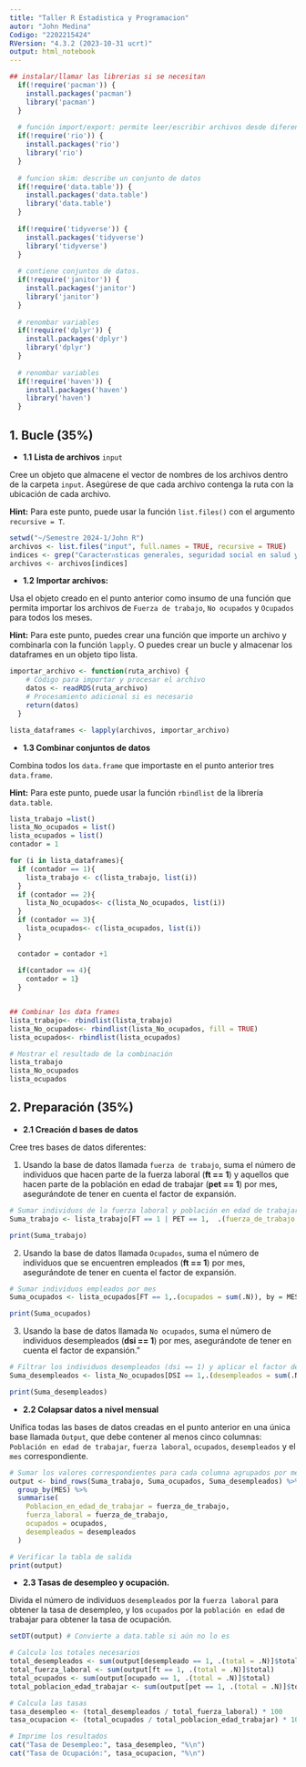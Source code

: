 ---
title: "Taller R Estadistica y Programacion"
autor: "John Medina"
Codigo: "2202215424"
RVersion: "4.3.2 (2023-10-31 ucrt)"
output: html_notebook
---

```{r}
## instalar/llamar las librerias si se necesitan
  if(!require('pacman')) {
    install.packages('pacman')
    library('pacman')
  }
  
  # función import/export: permite leer/escribir archivos desde diferentes formatos. 
  if(!require('rio')) {
    install.packages('rio')
    library('rio')
  }
  
  # funcion skim: describe un conjunto de datos
  if(!require('data.table')) {
    install.packages('data.table')
    library('data.table')
  }
  
  if(!require('tidyverse')) {
    install.packages('tidyverse')
    library('tidyverse')
  }
  
  # contiene conjuntos de datos.
  if(!require('janitor')) {
    install.packages('janitor')
    library('janitor')
  }
  
  # renombar variables
  if(!require('dplyr')) {
    install.packages('dplyr')
    library('dplyr')
  }
  
  # renombar variables
  if(!require('haven')) {
    install.packages('haven')
    library('haven')
  }
```

## **1. Bucle (35%)**

-   **1.1** **Lista de archivos** `input`

Cree un objeto que almacene el vector de nombres de los archivos dentro de la carpeta `input`. Asegúrese de que cada archivo contenga la ruta con la ubicación de cada archivo.

**Hint:** Para este punto, puede usar la función `list.files()` con el argumento `recursive = T`.

```{r}
setwd("~/Semestre 2024-1/John R")
archivos <- list.files("input", full.names = TRUE, recursive = TRUE)
indices <- grep("Caracterกsticas generales, seguridad social en salud y educaciขn.rds", archivos, invert = TRUE)
archivos <- archivos[indices]

```

-   **1.2** **Importar archivos:**

Usa el objeto creado en el punto anterior como insumo de una función que permita importar los archivos de `Fuerza de trabajo`, `No ocupados` y `Ocupados` para todos los meses.

**Hint:** Para este punto, puedes crear una función que importe un archivo y combinarla con la función `lapply`. O puedes crear un bucle y almacenar los dataframes en un objeto tipo lista.

```{r}
importar_archivo <- function(ruta_archivo) {
    # Código para importar y procesar el archivo
    datos <- readRDS(ruta_archivo)
    # Procesamiento adicional si es necesario
    return(datos)
  }

lista_dataframes <- lapply(archivos, importar_archivo)
```

-   **1.3 Combinar conjuntos de datos**

Combina todos los `data.frame` que importaste en el punto anterior tres `data.frame`.

**Hint:** Para este punto, puede usar la función `rbindlist` de la librería `data.table`.

```{r}

lista_trabajo =list()
lista_No_ocupados = list()
lista_ocupados = list()
contador = 1

for (i in lista_dataframes){
  if (contador == 1){
    lista_trabajo <- c(lista_trabajo, list(i))
  }
  if (contador == 2){
    lista_No_ocupados<- c(lista_No_ocupados, list(i))
  }
  if (contador == 3){
    lista_ocupados<- c(lista_ocupados, list(i))
  }
  
  contador = contador +1
  
  if(contador == 4){
    contador = 1}
  }


## Combinar los data frames 
lista_trabajo<- rbindlist(lista_trabajo)
lista_No_ocupados<- rbindlist(lista_No_ocupados, fill = TRUE)
lista_ocupados<- rbindlist(lista_ocupados)

# Mostrar el resultado de la combinación
lista_trabajo
lista_No_ocupados
lista_ocupados
```

## **2. Preparación (35%)**

-   **2.1 Creación d bases de datos**

Cree tres bases de datos diferentes:

1.  Usando la base de datos llamada `fuerza de trabajo`, suma el número de individuos que hacen parte de la fuerza laboral (**ft == 1**) y aquellos que hacen parte de la población en edad de trabajar (**pet == 1**) por mes, asegurándote de tener en cuenta el factor de expansión.

```{r}
# Sumar individuos de la fuerza laboral y población en edad de trabajar por mes
Suma_trabajo <- lista_trabajo[FT == 1 | PET == 1,  .(fuerza_de_trabajo = sum(.N)), by = MES]

print(Suma_trabajo)
```

2.  Usando la base de datos llamada `Ocupados`, suma el número de individuos que se encuentren empleados (**ft == 1**) por mes, asegurándote de tener en cuenta el factor de expansión.

```{r}
# Sumar individuos empleados por mes
Suma_ocupados <- lista_ocupados[FT == 1,.(ocupados = sum(.N)), by = MES]

print(Suma_ocupados)
```

3.  Usando la base de datos llamada `No ocupados`, suma el número de individuos desempleados (**dsi == 1**) por mes, asegurándote de tener en cuenta el factor de expansión."

```{r}
# Filtrar los individuos desempleados (dsi == 1) y aplicar el factor de expansión
Suma_desempleados <- lista_No_ocupados[DSI == 1,.(desempleados = sum(.N)), by = MES]

print(Suma_desempleados)
```

-   **2.2 Colapsar datos a nivel mensual**

Unifica todas las bases de datos creadas en el punto anterior en una única base llamada `Output`, que debe contener al menos cinco columnas: `Población en edad de trabajar`, `fuerza laboral`, `ocupados`, `desempleados` y el `mes` correspondiente.

```{r}
# Sumar los valores correspondientes para cada columna agrupados por mes
output <- bind_rows(Suma_trabajo, Suma_ocupados, Suma_desempleados) %>%
  group_by(MES) %>%
  summarise(
    Poblacion_en_edad_de_trabajar = fuerza_de_trabajo,
    fuerza_laboral = fuerza_de_trabajo,
    ocupados = ocupados,
    desempleados = desempleados
  )

# Verificar la tabla de salida
print(output)
```
-   **2.3 Tasas de desempleo y ocupación.**

Divida el número de individuos `desempleados` por la `fuerza laboral` para obtener la tasa de desempleo, y los `ocupados` por la `población en edad` de trabajar para obtener la tasa de ocupación.

```{r}
setDT(output) # Convierte a data.table si aún no lo es

# Calcula los totales necesarios
total_desempleados <- sum(output[desempleado == 1, .(total = .N)]$total)
total_fuerza_laboral <- sum(output[ft == 1, .(total = .N)]$total)
total_ocupados <- sum(output[ocupado == 1, .(total = .N)]$total)
total_poblacion_edad_trabajar <- sum(output[pet == 1, .(total = .N)]$total)

# Calcula las tasas
tasa_desempleo <- (total_desempleados / total_fuerza_laboral) * 100
tasa_ocupacion <- (total_ocupados / total_poblacion_edad_trabajar) * 100

# Imprime los resultados
cat("Tasa de Desempleo:", tasa_desempleo, "%\n")
cat("Tasa de Ocupación:", tasa_ocupacion, "%\n")
```

